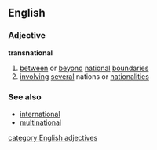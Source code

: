 ==English==
===Adjective===
'''transnational'''
# [[between]] or [[beyond]] [[national]] [[boundaries]]
# [[involving]] [[several]] nations or [[nationalities]]
===See also===
*[[international]]
*[[multinational]]
[[category:English adjectives]]